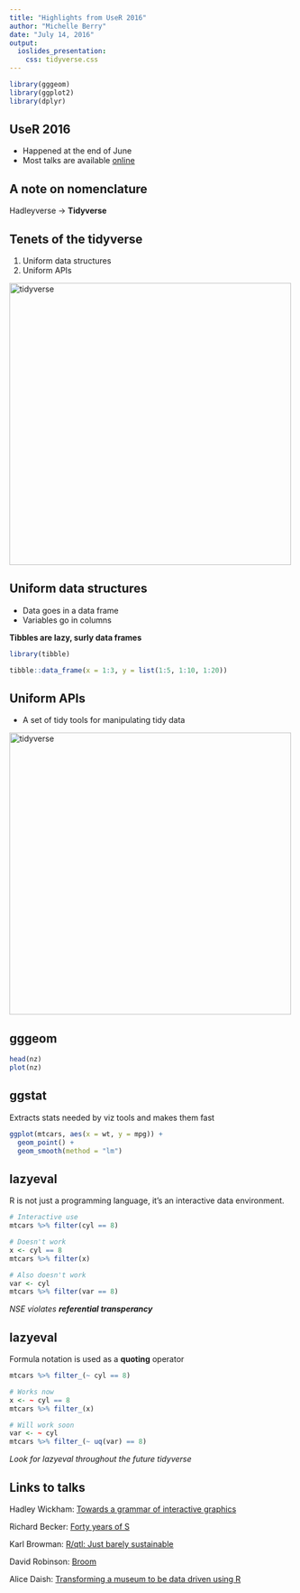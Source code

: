 ```yaml
---
title: "Highlights from UseR 2016"
author: "Michelle Berry"
date: "July 14, 2016"
output: 
  ioslides_presentation:
    css: tidyverse.css
---
```


```r
library(gggeom)
library(ggplot2)
library(dplyr)

```

## UseR 2016

- Happened at the end of June
- Most talks are available [online](https://channel9.msdn.com/Events/useR-international-R-User-conference/useR2016/)


## A note on nomenclature {.tidyverse}


<div class="centered">
  Hadleyverse -> **Tidyverse**
</div>


## Tenets of the tidyverse

1) Uniform data structures
2) Uniform APIs 

<img src="tidyverse.png" alt="tidyverse" style="width: 500px;"/>

## Uniform data structures

- Data goes in a data frame
- Variables go in columns

**Tibbles are lazy, surly data frames**

```r
library(tibble)

tibble::data_frame(x = 1:3, y = list(1:5, 1:10, 1:20))

```

## Uniform APIs 

- A set of tidy tools for manipulating tidy data

<img src="tidyverse.png" alt="tidyverse" style="width: 500px;"/>

## gggeom {.smaller}


```r

head(nz)
plot(nz)

```

## ggstat 

Extracts stats needed by viz tools and makes them fast

```r

ggplot(mtcars, aes(x = wt, y = mpg)) +
  geom_point() +
  geom_smooth(method = "lm")

```


## lazyeval

R is not just a programming language,
it's an interactive data environment.    


```r
# Interactive use
mtcars %>% filter(cyl == 8)

# Doesn't work
x <- cyl == 8
mtcars %>% filter(x)

# Also doesn't work
var <- cyl
mtcars %>% filter(var == 8)
```
*NSE violates **referential transperancy***

## lazyeval
Formula notation is used as a **quoting** operator


```r
mtcars %>% filter_(~ cyl == 8)

# Works now
x <- ~ cyl == 8
mtcars %>% filter_(x)

# Will work soon
var <- ~ cyl
mtcars %>% filter_(~ uq(var) == 8)
```

*Look for lazyeval throughout the future tidyverse*


## Links to talks

Hadley Wickham: [Towards a grammar of interactive graphics](https://channel9.msdn.com/Events/useR-international-R-User-conference/useR2016/Towards-a-grammar-of-interactive-graphics) 

Richard Becker: [Forty years of S](https://channel9.msdn.com/Events/useR-international-R-User-conference/useR2016/Forty-years-of-S)

Karl Browman: [R/qtl: Just barely sustainable](https://channel9.msdn.com/Events/useR-international-R-User-conference/useR2016/Rqtl-Just-Barely-Sustainable)

David Robinson: [Broom](https://channel9.msdn.com/Events/useR-international-R-User-conference/useR2016/broom-Converting-statistical-models-to-tidy-data-frames)

Alice Daish: [Transforming a museum to be data driven using R](https://channel9.msdn.com/Events/useR-international-R-User-conference/useR2016/Transforming-a-museum-to-be-data-driven-using-R)
